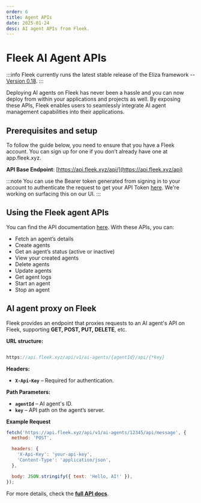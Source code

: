 ```yaml
---
order: 6
title: Agent APIs
date: 2025-01-24
desc: AI agent APIs from Fleek.
---
```


# Fleek AI Agent APIs

:::info
Fleek currently runs the latest stable release of the Eliza framework -- [Version 0.18](https://github.com/elizaOS/eliza/releases).
:::

Deploying AI agents on Fleek has never been a hassle and you can now deploy from within your applications and projects as well. By exposing these APIs, Fleek enables users to seamlessly integrate AI agent management capabilities into their applications.

## Prerequisites and setup

To follow the guide below, you need to ensure that you have a Fleek account. You can sign up for one if you don’t already have one at app.fleek.xyz.

**API Base Endpoint**: [https://api.fleek.xyz/api/](https://api.fleek.xyz/api)

:::note
You can use the Bearer token generated from signing in to your account to authenticate the request to get your API Token [here](https://api.fleek.xyz/api-docs/openapi.json#tag/iamtokens/POST/api/v1/tokens). We're working on surfacing this on our UI.
:::

## Using the Fleek agent APIs

You can find the API documentation [here](https://api.fleek.xyz/api-docs/openapi.json). With these APIs, you can:

- Fetch an agent’s details
- Create agents
- Get an agent’s status (active or inactive)
- View your created agents
- Delete agents
- Update agents
- Get agent logs
- Start an agent
- Stop an agent

## AI agent proxy on Fleek

Fleek provides an endpoint that proxies requests to an AI agent's API on Fleek, supporting **GET, POST, PUT, DELETE**, etc.

**URL structure:**

```jsx

https://api.fleek.xyz/api/v1/ai-agents/{agentId}/api/{*key}

```

**Headers:**

- **`X-Api-Key`** – Required for authentication.

**Path Parameters:**

- **`agentId`** – AI agent's ID.
- **`key`** – API path on the agent’s server.

**Example Request**

```jsx
fetch('https://api.fleek.xyz/api/v1/ai-agents/12345/api/message', {
  method: 'POST',

  headers: {
    'X-Api-Key': 'your-api-key',
    'Content-Type': 'application/json',
  },

  body: JSON.stringify({ text: 'Hello, AI!' }),
});
```

For more details, check the [**full API docs**](https://api.fleek.xyz/api#tag/ai-agents/GET/api/v1/ai-agents/{agentId}/api/{*key}).
